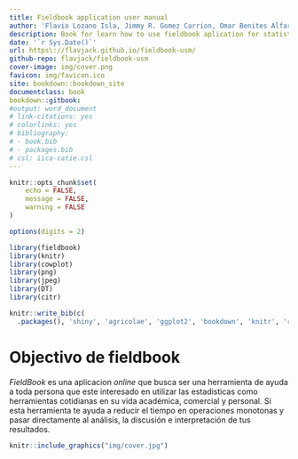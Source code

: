 ```yaml
---
title: Fieldbook application user manual
author: 'Flavio Lozano Isla, Jimmy R. Gomez Carrion, Omar Benites Alfaro, Felipe de Mendiburo'
description: Book for learn how to use fieldbook aplication for statistical analysis.
date: '`r Sys.Date()`'
url: https\://flavjack.github.io/fieldbook-usm/
github-repo: flavjack/fieldbook-usm
cover-image: img/cover.png
favicon: img/favicon.ico
site: bookdown::bookdown_site
documentclass: book
bookdown::gitbook:
#output: word_document
# link-citations: yes
# colorlinks: yes
# bibliography:
# - book.bib
# - packages.bib
# csl: iica-catie.csl
---
```


```r

knitr::opts_chunk$set(
	echo = FALSE,
	message = FALSE,
	warning = FALSE
)

options(digits = 2)

library(fieldbook)
library(knitr)
library(cowplot)
library(png)
library(jpeg)
library(DT)
library(citr)
```


```r
knitr::write_bib(c(
  .packages(), 'shiny', 'agricolae', 'ggplot2', 'bookdown', 'knitr', 'rmarkdown', 'DT'), 'packages.bib')
```


# Objectivo de fieldbook

_FieldBook_ es una aplicacion _online_ que busca ser una herramienta de ayuda a toda persona que este interesado en utilizar las estadisticas como herramientas cotidianas en su vida académica, comercial y personal. Si esta herramienta te ayuda a reducir el tiempo en operaciones monotonas y pasar  directamente al análisis, la discusión e interpretación de tus resultados.

```r
knitr::include_graphics("img/cover.jpg")
```


